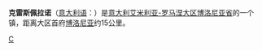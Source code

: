 {{Multiple issues|
{{Unreferenced|time=2019-01-17T13:22:51+00:00}}
{{Expand language|1=it|time=2021-04-30T06:16:17+00:00}}
}}
{{Infobox Settlement
| name = 克雷斯佩拉诺<br/>Crespellano
| image_skyline = 
| imagesize = 
| image_caption = 
| image_flag = 
| image_shield = 
| pushpin_map = Italy
| pushpin_label_position = bottom
| subdivision_type = 国家
| subdivision_name = {{ITA}}
| subdivision_type1 = [[意大利行政区划|大区]]
| subdivision_name1 = [[艾米利亚-罗马涅大区|艾米利亚-罗马涅大区]]
| subdivision_type2 = [[意大利行政区划|省]]
| subdivision_name2 =  [[博洛尼亚省|博洛尼亚省]]
| elevation_m = 64
| elevation_ft = 
| area_total_km2 = 37.5
| population_as_of = 2008年
| population_total = 9178
| population_density_km2 = auto
| timezone = [[CET|CET]]
| utc_offset = +1
| timezone_DST = [[CEST|CEST]]
| utc_offset_DST = +2
| website = [http://www.comune.crespellano.bo.it www.comune.crespellano.bo.it] 
}}
'''克雷斯佩拉诺'''（[[意大利语|意大利语]]：'''{{lang|it|Crespellano}}'''）是[[意大利|意大利]][[艾米利亚-罗马涅大区|艾米利亚-罗马涅大区]][[博洛尼亚省|博洛尼亚省]]的一个镇，距离大区首府[[博洛尼亚|博洛尼亚]]约15公里。

{{博洛尼亞省市鎮}}
{{normdaten}}
{{Italy-geo-stub}}

[[Category:博洛尼亚广域市市镇|C]]
